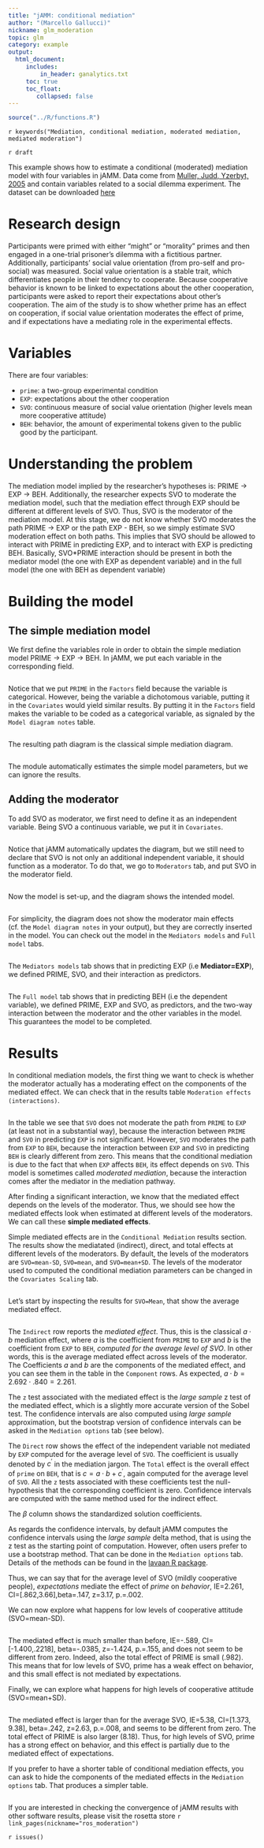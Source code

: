 ```yaml
---
title: "jAMM: conditional mediation"
author: "(Marcello Gallucci)"
nickname: glm_moderation
topic: glm
category: example
output: 
  html_document:
     includes:
         in_header: ganalytics.txt
     toc: true
     toc_float:
        collapsed: false
---
```


```r
source("../R/functions.R")
```


`r keywords("Mediation, conditional mediation, moderated mediation, mediated moderation")`

`r draft`

This example shows how to estimate a conditional (moderated) mediation model with four variables in jAMM. Data come from [Muller, Judd, Yzerbyt, 2005](https://www.ncbi.nlm.nih.gov/pubmed/16393020) and contain variables related to a social dilemma experiment. The dataset can be downloaded [here](https://github.com/mcfanda/jamm_docs/blob/master/data/muller_mediation.sav)

# Research design

Participants were primed with either “might” or “morality” primes and then engaged in a one-trial prisoner’s dilemma with a fictitious partner. Additionally, participants’ social value orientation (from pro-self and pro-social) was measured. Social value orientation is a stable trait, which differentiates people in their tendency to cooperate. Because cooperative behavior is known to be linked to expectations about the other cooperation, participants were asked to report their expectations about other’s cooperation. The aim of the study is to show whether prime has an effect on cooperation, if social value orientation moderates the effect of prime, and if expectations have a mediating role in the experimental effects.

# Variables

There are four variables:

* `prime`: a two-group experimental condition 
* `EXP`: expectations about the other cooperation
* `SVO`: continuous measure of social value orientation (higher levels mean more cooperative attitude)
* `BEH`: behavior, the amount of experimental tokens given to the public good by the participant.


# Understanding the problem

The mediation model implied by the researcher's hypotheses is: PRIME -> EXP -> BEH. Additionally, the researcher expects SVO to moderate the mediation model, such that the mediation effect through EXP should be different at different levels of SVO. Thus, SVO is the moderator of the mediation model. At this stage, we do not know whether SVO moderates the path PRIME -> EXP or the path EXP - BEH, so we simply estimate SVO moderation effect on both paths. This implies that SVO should be allowed to interact with PRIME in predicting EXP, and to interact with EXP is predicting BEH. Basically, SVO*PRIME interaction should be present in both the mediator model (the one with EXP as dependent variable) and in the full model (the one with BEH as dependent variable)


# Building the model

## The simple mediation model

We first define the variables role in order to obtain the simple mediation model PRIME -> EXP -> BEH. In jAMM, we put each variable in the corresponding field.

<img src="examples/muller/input1.png" class="img-responsive" alt="">

Notice that we put `PRIME` in the `Factors` field because the variable is categorical. However, being the variable a dichotomous variable, putting it in the `Covariates` would yield similar results. By putting it in the `Factors` field makes the variable to be coded as a categorical variable, as signaled by the `Model diagram notes` table.

<img src="examples/muller/diagramnotes.png" class="img-responsive" alt="">

The resulting path diagram is the classical simple mediation diagram.

<img src="examples/muller/path1.png" class="img-responsive" alt="">


The module automatically estimates the simple model parameters, but we can ignore the results.


## Adding the moderator

To add SVO as moderator, we first need to define it as an independent variable. Being SVO a continuous variable, we put it in `Covariates`.

<img src="examples/muller/input2.png" class="img-responsive" alt="">

Notice that jAMM automatically updates the diagram, but we still need to declare that SVO is not only an additional independent variable, it should function as a moderator. To do that, we go to `Moderators` tab, and put SVO in the moderator field.

<img src="examples/muller/moderator1.png" class="img-responsive" alt="">

Now the model is set-up, and the diagram shows the intended model.

<img src="examples/muller/moderator2.png" class="img-responsive" alt="">

For simplicity, the diagram does not show the moderator main effects (cf. the `Model diagram notes` in your output), but they are correctly inserted in the model. You can check out the model in the `Mediators models` and `Full model` tabs.

<img src="examples/muller/medmodel.png" class="img-responsive" alt="">

The `Mediators models` tab shows that in predicting EXP (i.e __Mediator=EXP__), we defined PRIME, SVO, and their interaction as predictors.

<img src="examples/muller/fullmodel.png" class="img-responsive" alt="">

The `Full model` tab shows that in predicting BEH (i.e the dependent variable), we defined PRIME, EXP and SVO, as predictors, and the two-way interaction between the moderator and the other variables in the model. This guarantees the model to be completed.



# Results

In conditional mediation models, the first thing we want to check is whether the moderator actually has a moderating effect on the components of the mediated effect. We can check that in the results table `Moderation effects (interactions)`. 

<img src="examples/muller/interactions.png" class="img-responsive" alt="">

In the table we see that `SVO` does not moderate the path from `PRIME` to `EXP` (at least not in a substantial way), because the interaction between `PRIME` and `SVO` in predicting `EXP` is not significant. However, `SVO` moderates the path from `EXP` to `BEH`, because the interaction between `EXP` and `SVO` in predicting `BEH` is clearly different from zero. This means that the conditional mediation is due to the fact that when `EXP` affects `BEH`, its effect depends on `SVO`. This model is sometimes called _moderated mediation_, because the interaction comes after the mediator in the mediation pathway. 

After finding a significant interaction, we know that the mediated effect depends on the levels of the moderator. Thus, we should see how the mediated effects look when estimated at different levels of the moderators. We can call these __simple mediated effects__.

Simple mediated effects are in the `Conditional Mediation` results section. The results show the mediatated (indirect), direct, and total effects at different levels of the moderators. By default, the levels of the moderators are `SVO=mean-SD`, `SVO=mean`, and `SVO=mean+SD`. The levels of the moderator used to computed the conditional mediation parameters can be changed in the `Covariates Scaling` tab.

<img src="examples/muller/results0.png" class="img-responsive" alt="">

Let's start by inspecting the results for `SVO=Mean`, that show the average mediated effect.

<img src="examples/muller/results1.png" class="img-responsive" alt="">

The `Indirect` row reports the _mediated effect_. Thus, this is the classical $a \cdot b$ mediation effect, where $a$ is the coefficient from `PRIME` to `EXP` and $b$ is the coefficient from `EXP` to `BEH`, _computed for the average level of SVO_. In other words, this is the average mediated effect across levels of the moderator. The Coefficients $a$ and $b$ are the components of the mediated effect, and you can see them in the table in the `Component` rows. As expected, $a \cdot b= 2.692 \cdot .840 = 2.261$. 

The `z` test associated with the mediated effect is the _large sample_ z test of the mediated effect, which is a slightly more accurate version of the Sobel test. The confidence intervals are also computed using _large sample_ approximation, but the bootstrap version of confidence intervals can be asked in the `Mediation options` tab (see below).

The `Direct` row shows the effect of the independent variable not mediated by `EXP` computed for the average level of `SVO`. The coefficient is usually denoted by $c^\prime$ in the mediation jargon. The `Total` effect is the overall effect of `prime` on `BEH`, that is $c=a \cdot b + c^\prime$, again computed for the average level of `SVO`. All the `z` tests associated with these coefficients test the null-hypothesis that the corresponding coefficient is zero. Confidence intervals are computed with the same method used for the indirect effect.

The $\beta$ column shows the standardized solution coefficients.

As regards the confidence intervals, by default jAMM computes the confidence intervals using the _large sample_ delta method, that is using the z test as the starting point of computation. However, often users prefer to use a bootstrap method. That can be done in the  `Mediation options` tab. Details of the methods can be found in the [lavaan R package](https://www.jstatsoft.org/article/view/v048i02/v48i02.pdf).

Thus, we can say that for the average level of SVO (mildly cooperative people), _expectations_ mediate the effect of _prime_ on _behavior_, IE=2.261, CI=[.862,3.66],beta=.147, z=3.17, p.=.002.

We can now explore what happens for low levels of cooperative attitude (SVO=mean-SD). 

<img src="examples/muller/results2.png" class="img-responsive" alt="">

The mediated effect is much smaller than before, IE=-.589, CI=[-1.400,.2218], beta=-.0385, z=-1.424, p.=.155, and does not seem to be different from zero. Indeed, also the total effect of PRIME is small (.982). This means that for low levels of SVO, prime  has a weak effect on behavior, and this small effect is not mediated by expectations.

Finally, we can explore what happens for high levels of cooperative attitude (SVO=mean+SD). 

<img src="examples/muller/results3.png" class="img-responsive" alt="">

The mediated effect is larger than for the average SVO, IE=5.38, CI=[1.373, 9.38], beta=.242, z=2.63, p.=.008, and seems to be different from zero. The total effect of PRIME is also larger (8.18). Thus, for high levels of SVO, prime  has a strong effect on behavior, and this effect is partially due to the  mediated effect of expectations.

If you prefer to have a shorter table of conditional mediation effects, you can ask to hide the components of the mediated effects in the `Mediation options` tab. That produces a simpler table.

<img src="examples/muller/results4.png" class="img-responsive" alt="">


If you are interested in checking the convergence of jAMM results with other software results, please visit the rosetta store
`r link_pages(nickname="ros_moderation")`


`r issues()`